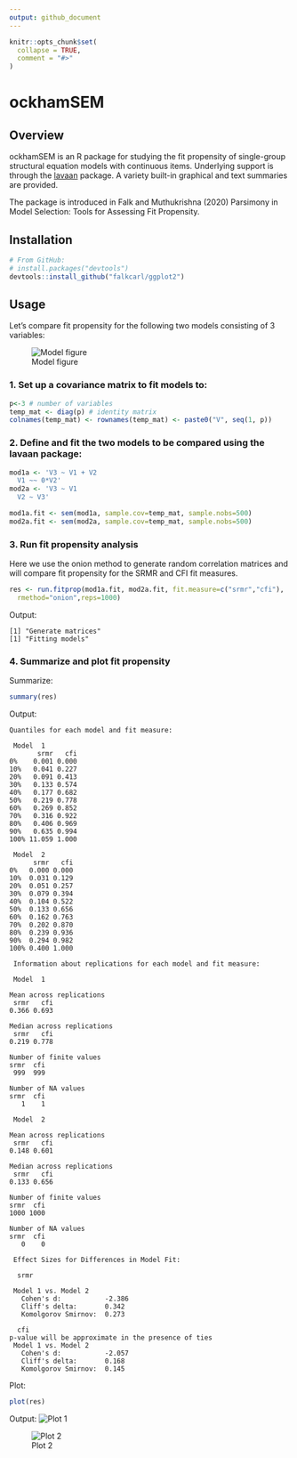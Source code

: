 ```yaml
---
output: github_document
---
```


<!-- README.md is generated from README.Rmd. Please edit that file -->

```r
knitr::opts_chunk$set(
  collapse = TRUE,
  comment = "#>"
)
```

# ockhamSEM

## Overview

ockhamSEM is an R package for studying the fit propensity of single-group structural equation models with continuous items. Underlying support is through the [lavaan](https://lavaan.ugent.be/) package. A variety built-in graphical and text summaries are provided.

The package is introduced in Falk and Muthukrishna (2020) Parsimony in Model Selection: Tools for Assessing Fit Propensity.

## Installation

```r
# From GitHub:
# install.packages("devtools")
devtools::install_github("falkcarl/ggplot2")
```

## Usage

Let's compare fit propensity for the following two models consisting of 3 variables:

![Model figure](man/figures/README-3varexample.png)

### 1. Set up a covariance matrix to fit models to:

```r
p<-3 # number of variables
temp_mat <- diag(p) # identity matrix
colnames(temp_mat) <- rownames(temp_mat) <- paste0("V", seq(1, p))
```

### 2. Define and fit the two models to be compared using the lavaan package:

```r
mod1a <- 'V3 ~ V1 + V2
  V1 ~~ 0*V2'
mod2a <- 'V3 ~ V1
  V2 ~ V3'

mod1a.fit <- sem(mod1a, sample.cov=temp_mat, sample.nobs=500)
mod2a.fit <- sem(mod2a, sample.cov=temp_mat, sample.nobs=500)
```

### 3. Run fit propensity analysis

Here we use the onion method to generate random correlation matrices and will compare fit propensity for the SRMR and CFI fit measures.

```r
res <- run.fitprop(mod1a.fit, mod2a.fit, fit.measure=c("srmr","cfi"),
  rmethod="onion",reps=1000)
```
Output:
```
[1] "Generate matrices"
[1] "Fitting models"
```

### 4. Summarize and plot fit propensity

Summarize:

```r
summary(res)
```

Output:
```
Quantiles for each model and fit measure:

 Model  1 
       srmr   cfi
0%    0.001 0.000
10%   0.041 0.227
20%   0.091 0.413
30%   0.133 0.574
40%   0.177 0.682
50%   0.219 0.778
60%   0.269 0.852
70%   0.316 0.922
80%   0.406 0.969
90%   0.635 0.994
100% 11.059 1.000

 Model  2 
      srmr   cfi
0%   0.000 0.000
10%  0.031 0.129
20%  0.051 0.257
30%  0.079 0.394
40%  0.104 0.522
50%  0.133 0.656
60%  0.162 0.763
70%  0.202 0.870
80%  0.239 0.936
90%  0.294 0.982
100% 0.400 1.000

 Information about replications for each model and fit measure:

 Model  1 

Mean across replications
 srmr   cfi 
0.366 0.693 

Median across replications
 srmr   cfi 
0.219 0.778 

Number of finite values
srmr  cfi 
 999  999 

Number of NA values
srmr  cfi 
   1    1 

 Model  2 

Mean across replications
 srmr   cfi 
0.148 0.601 

Median across replications
 srmr   cfi 
0.133 0.656 

Number of finite values
srmr  cfi 
1000 1000 

Number of NA values
srmr  cfi 
   0    0 

 Effect Sizes for Differences in Model Fit:

  srmr 

 Model 1 vs. Model 2 
   Cohen's d:           -2.386 
   Cliff's delta:       0.342 
   Komolgorov Smirnov:  0.273 

  cfi 
p-value will be approximate in the presence of ties
 Model 1 vs. Model 2 
   Cohen's d:           -2.057 
   Cliff's delta:       0.168 
   Komolgorov Smirnov:  0.145 
```

Plot:

```r
plot(res)
```

Output:
![Plot 1](man/figures/README-3varplot1.png)

![Plot 2](man/figures/README-3varplot2.png)
